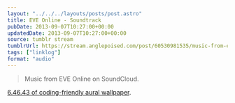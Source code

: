 ```yaml
---
layout: "../../../layouts/posts/post.astro"
title: EVE Online - Soundtrack
pubDate: 2013-09-07T10:27:00+00:00
updatedDate: 2013-09-07T10:27:00+00:00
source: tumblr stream
tumblrUrl: https://stream.anglepoised.com/post/60530981535/music-from-eve-online-on-soundcloud-64643-of
tags: ["linklog"]
format: "audio"
---
```


> Music from EVE Online on SoundCloud.

[6.46.43 of coding-friendly aural wallpaper](https://soundcloud.com/ccpgames/sets/eve-online-in-game-tracks).
